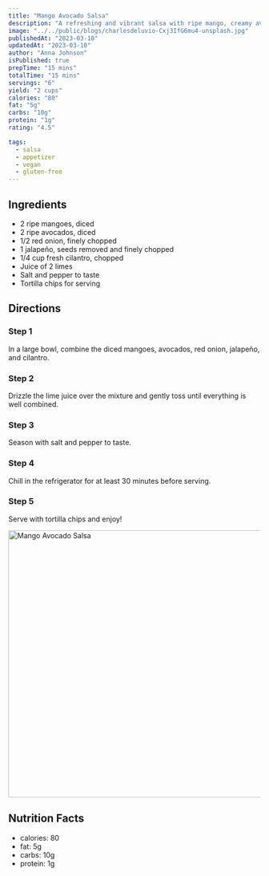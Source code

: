 ```yaml
---
title: "Mango Avocado Salsa"
description: "A refreshing and vibrant salsa with ripe mango, creamy avocado, and zesty lime."
image: "../../public/blogs/charlesdeluvio-Cxj3IfG6mu4-unsplash.jpg"
publishedAt: "2023-03-10"
updatedAt: "2023-03-10"
author: "Anna Johnson"
isPublished: true
prepTime: "15 mins"
totalTime: "15 mins"
servings: "6"
yield: "2 cups"
calories: "80"
fat: "5g"
carbs: "10g"
protein: "1g"
rating: "4.5"

tags:
  - salsa
  - appetizer
  - vegan
  - gluten-free
---
```


## Ingredients

- 2 ripe mangoes, diced
- 2 ripe avocados, diced
- 1/2 red onion, finely chopped
- 1 jalapeño, seeds removed and finely chopped
- 1/4 cup fresh cilantro, chopped
- Juice of 2 limes
- Salt and pepper to taste
- Tortilla chips for serving

## Directions

### Step 1

In a large bowl, combine the diced mangoes, avocados, red onion, jalapeño, and cilantro.

### Step 2

Drizzle the lime juice over the mixture and gently toss until everything is well combined.

### Step 3

Season with salt and pepper to taste.

### Step 4

Chill in the refrigerator for at least 30 minutes before serving.

### Step 5

Serve with tortilla chips and enjoy!

<Image
  src="/blogs/charlesdeluvio-Cxj3IfG6mu4-unsplash.jpg"
  width="800"
  height="533"
  alt="Mango Avocado Salsa"
  sizes="100vw"
/>

## Nutrition Facts

- calories: 80
- fat: 5g
- carbs: 10g
- protein: 1g
